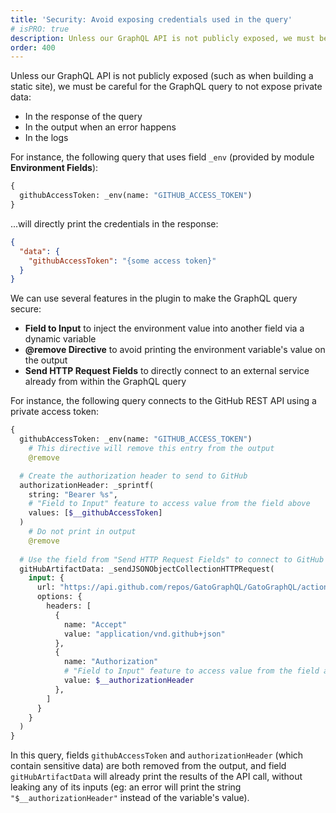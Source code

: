 ```yaml
---
title: 'Security: Avoid exposing credentials used in the query'
# isPRO: true
description: Unless our GraphQL API is not publicly exposed, we must be careful for the GraphQL query to not expose private data.
order: 400
---
```


Unless our GraphQL API is not publicly exposed (such as when building a static site), we must be careful for the GraphQL query to not expose private data:

- In the response of the query
- In the output when an error happens
- In the logs

For instance, the following query that uses field `_env` (provided by module **Environment Fields**):

```graphql
{
  githubAccessToken: _env(name: "GITHUB_ACCESS_TOKEN")
}
```

...will directly print the credentials in the response:

```json
{
  "data": {
    "githubAccessToken": "{some access token}"
  }
}
```

We can use several features in the plugin to make the GraphQL query secure:

- **Field to Input** to inject the environment value into another field via a dynamic variable
- **@remove Directive** to avoid printing the environment variable's value on the output
- **Send HTTP Request Fields** to directly connect to an external service already from within the GraphQL query

For instance, the following query connects to the GitHub REST API using a private access token:

```graphql
{
  githubAccessToken: _env(name: "GITHUB_ACCESS_TOKEN")
    # This directive will remove this entry from the output
    @remove

  # Create the authorization header to send to GitHub
  authorizationHeader: _sprintf(
    string: "Bearer %s",
    # "Field to Input" feature to access value from the field above
    values: [$__githubAccessToken]
  )
    # Do not print in output
    @remove
  
  # Use the field from "Send HTTP Request Fields" to connect to GitHub
  gitHubArtifactData: _sendJSONObjectCollectionHTTPRequest(
    input: {
      url: "https://api.github.com/repos/GatoGraphQL/GatoGraphQL/actions/artifacts",
      options: {
        headers: [
          {
            name: "Accept"
            value: "application/vnd.github+json"
          },
          {
            name: "Authorization"
            # "Field to Input" feature to access value from the field above
            value: $__authorizationHeader
          },
        ]
      }
    }
  )
}
```

In this query, fields `githubAccessToken` and `authorizationHeader` (which contain sensitive data) are both removed from the output, and field `gitHubArtifactData` will already print the results of the API call, without leaking any of its inputs (eg: an error will print the string `"$__authorizationHeader"` instead of the variable's value).
